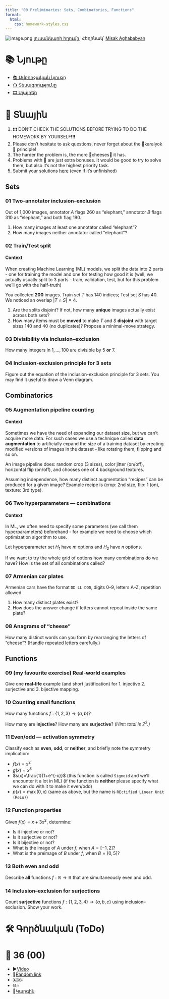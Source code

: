 ```yaml
---
title: "00 Preliminaries: Sets, Combinatorics, Functions"
format:
  html:
    css: homework-styles.css
---
```


<script src="homework-scripts.js"></script>

![image.png](../background_photos/math_00_xali.jpg)
[լուսանկարի հղումը](https://unsplash.com/photos/a-painting-on-a-wall-PQI-gaZEMXQ), Հեղինակ՝ [Misak Aghababyan](https://unsplash.com/@misakaghababyan)


# 📚 Նյութը

- [📚 Ամբողջական նյութը](00_intro_sets_comb_funcs.qmd)
- [📺 Տեսագրությունը](https://youtu.be/7rIw7ocwMP4)
- [🎞️ Սլայդեր](Lectures/L00_Sets__Combinatorics__Functions.pdf)


# 🏡 Տնային

::: {.callout-note collapse="true"}
1. ❗❗❗ DON'T CHECK THE SOLUTIONS BEFORE TRYING TO DO THE HOMEWORK BY YOURSELF❗❗❗
2. Please don't hesitate to ask questions, never forget about the 🍊karalyok🍊 principle!
3. The harder the problem is, the more 🧀cheeses🧀 it has.
4. Problems with 🎁 are just extra bonuses. It would be good to try to solve them, but also it's not the highest priority task.
5. Submit your solutions [here](https://forms.gle/CFEvNqFiTSsDLiFc6) (even if it's unfinished)
:::


## Sets

### 01 Two-annotator inclusion–exclusion {data-difficulty="1"}
Out of 1,000 images, annotator $A$ flags 260 as "elephant," annotator $B$ flags 310 as "elephant," and both flag 190.

1. How many images at least one annotator called "elephant"?
2. How many images neither annotator called "elephant"?

### 02 Train/Test split {data-difficulty="2"}

::: {.callout-tip collapse="true" appearance="minimal"}
#### Context
When creating Machine Learning (ML) models, we split the data into 2 parts - one for training the model and one for testing how good it is (well, we actually usually split to 3 parts - train, validation, test, but for this problem we'll go with the half-truth)
:::

You collected **200** images. Train set $T$ has 140 indices; Test set $S$ has 40. We noticed an overlap $|T\cap S|=4$.

1. Are the splits disjoint? If not, how many **unique** images actually exist across both sets?
2. How many items must be **moved** to make $T$ and $S$ **disjoint** with target sizes $140$ and $40$ (no duplicates)? Propose a minimal-move strategy.

### 03 Divisibility via inclusion–exclusion {data-difficulty="2"}
How many integers in ${1,\dots,100}$ are divisible by $5$ **or** $7$.

### 04 Inclusion-exclusion principle for 3 sets {data-difficulty="3"}
Figure out the equation of the inclusion-exclusion principle for 3 sets. You may find it useful to draw a Venn diagram.

## Combinatorics

### 05 Augmentation pipeline counting {data-difficulty="1"}

::: {.callout-note collapse="true" appearance="minimal"}
#### Context
Sometimes we have the need of expanding our dataset size, but we can't acquire more data. For such cases we use a technique called **data augmentation** to artificially expand the size of a training dataset by creating modified versions of images in the dataset - like rotating them, flipping and so on.
:::

An image pipeline does: random crop (3 sizes), color jitter (on/off), horizontal flip (on/off), and chooses one of 4 background textures.

Assuming independence, how many distinct augmentation "recipes" can be produced for a given image? Example recipe is (crop: 2nd size, flip: 1 (on), texture: 3rd type).

### 06 Two hyperparameters — combinations {data-difficulty="1"}

::: {.callout-important collapse="true" appearance="minimal"}
#### Context
In ML, we often need to specify some parameters (we call them hyperparameters) beforehand - for example we need to choose which optimization algorithm to use.
:::

Let hyperparameter set $H_1$ have $m$ options and $H_2$ have $n$ options.

If we want to try the whole grid of options how many combinations do we have? How is the set of all combinations called?

### 07 Armenian car plates {data-difficulty="2"}
Armenian cars have the format `DD LL DDD`, digits 0–9, letters A–Z, repetition allowed.

1. How many distinct plates exist?
2. How does the answer change if letters cannot repeat inside the same plate?

### 08 Anagrams of "cheese" {data-difficulty="2"}
How many distinct words can you form by rearranging the letters of "cheese"? (Handle repeated letters carefully.)

## Functions

### 09 (my favourite exercise) Real-world examples {data-difficulty="1"}
Give one **real-life** example (and short justification) for 1. injective 2. surjective and 3. bijective mapping.

### 10 Counting small functions {data-difficulty="2"}
How many functions $f:\{1,2,3\}\to\{a,b\}$?

How many are **injective**? How many are **surjective**? *(Hint: total is $2^3$.)*

### 11 Even/odd — activation symmetry {data-difficulty="2"}
Classify each as **even**, **odd**, or **neither**, and briefly note the symmetry implication:

- $f(x)=x^2$ 
- $g(x)=x^3$
- $s(x)=\frac{1}{1+e^{-x}}$ (this function is called `Sigmoid` and we'll encounter it a lot in ML) (if the function is **neither** please specify what we can do with it to make it even/odd)
- $p(x)=\max(0,x)$ (same as above, but the name is `REctified Linear Unit (ReLu)`)

### 12 Function properties {data-difficulty="2"}
Given $f(x)=x+3x^2$, determine:

- Is it injective or not?
- Is it surjective or not?
- Is it bijective or not?
- What is the image of $A$ under $f$, when $A=[-1,2]$?
- What is the preimage of $B$ under $f$, when $B=[0,5]$?
  
### 13 Both even and odd {data-difficulty="3"}
Describe **all** functions $f:\mathbb{R}\to\mathbb{R}$ that are simultaneously even and odd. 

### 14 Inclusion–exclusion for surjections {.bonus-problem data-difficulty="3"}
Count **surjective** functions $f:\{1,2,3,4\}\to\{a,b,c\}$ using inclusion–exclusion. Show your work.

# 🛠️ Գործնական (ToDo)


# 🎲 36 (00)
- ▶️[Video]()
- 🔗[Random link]()
- 🇦🇲🎶[]()
- 🌐🎶[]()
- 🤌[Կարգին]()